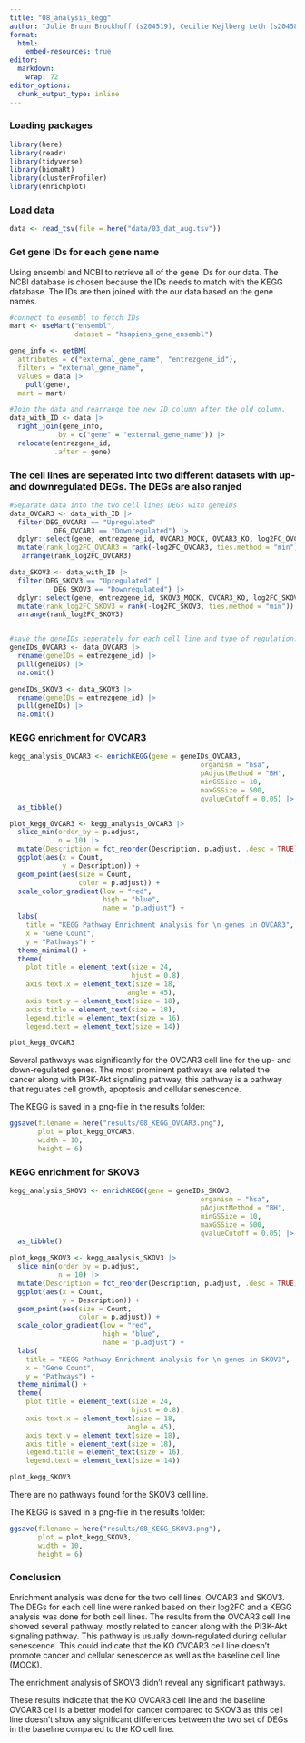 ```yaml
---
title: "08_analysis_kegg"
author: "Julie Bruun Brockhoff (s204519), Cecilie Kejlberg Leth (s204584), Amalie Drud Nielsen (s204560), Chrysillis Hellemann Polhaus (s153664), Lise Lotte Eriksen (s154123)"
format: 
  html:
    embed-resources: true
editor: 
  markdown: 
    wrap: 72
editor_options: 
  chunk_output_type: inline
---
```


### Loading packages

```r
library(here)
library(readr)
library(tidyverse)
library(biomaRt)
library(clusterProfiler)
library(enrichplot)
```

### Load data

```r
data <- read_tsv(file = here("data/03_dat_aug.tsv"))
```

### Get gene IDs for each gene name

Using ensembl and NCBI to retrieve all of the gene IDs for our data. The
NCBI database is chosen because the IDs needs to match with the KEGG
database. The IDs are then joined with the our data based on the gene
names.

```r
#connect to ensembl to fetch IDs
mart <- useMart("ensembl", 
                dataset = "hsapiens_gene_ensembl") 

gene_info <- getBM(
  attributes = c("external_gene_name", "entrezgene_id"),
  filters = "external_gene_name",
  values = data |>
    pull(gene),
  mart = mart)

#Join the data and rearrange the new ID column after the old column.
data_with_ID <- data |> 
  right_join(gene_info, 
            by = c("gene" = "external_gene_name")) |>
  relocate(entrezgene_id, 
           .after = gene)

```

### The cell lines are seperated into two different datasets with up- and downregulated DEGs. The DEGs are also ranjed

```r
#Separate data into the two cell lines DEGs with geneIDs
data_OVCAR3 <- data_with_ID |> 
  filter(DEG_OVCAR3 == "Upregulated" |
           DEG_OVCAR3 == "Downregulated") |>
  dplyr::select(gene, entrezgene_id, OVCAR3_MOCK, OVCAR3_KO, log2FC_OVCAR3) |> 
  mutate(rank_log2FC_OVCAR3 = rank(-log2FC_OVCAR3, ties.method = "min")) |> 
   arrange(rank_log2FC_OVCAR3)

data_SKOV3 <- data_with_ID |> 
  filter(DEG_SKOV3 == "Upregulated" |
           DEG_SKOV3 == "Downregulated") |> 
  dplyr::select(gene, entrezgene_id, SKOV3_MOCK, OVCAR3_KO, log2FC_SKOV3) |>
  mutate(rank_log2FC_SKOV3 = rank(-log2FC_SKOV3, ties.method = "min")) |> 
  arrange(rank_log2FC_SKOV3)


#save the geneIDs seperately for each cell line and type of regulation:
geneIDs_OVCAR3 <- data_OVCAR3 |> 
  rename(geneIDs = entrezgene_id) |>  
  pull(geneIDs) |> 
  na.omit()

geneIDs_SKOV3 <- data_SKOV3 |> 
  rename(geneIDs = entrezgene_id) |>  
  pull(geneIDs) |> 
  na.omit()

```

### KEGG enrichment for OVCAR3

```r
kegg_analysis_OVCAR3 <- enrichKEGG(gene = geneIDs_OVCAR3,
                                               organism = "hsa",
                                               pAdjustMethod = "BH",
                                               minGSSize = 10,
                                               maxGSSize = 500,
                                               qvalueCutoff = 0.05) |> 
  as_tibble()

plot_kegg_OVCAR3 <- kegg_analysis_OVCAR3 |> 
  slice_min(order_by = p.adjust, 
            n = 10) |> 
  mutate(Description = fct_reorder(Description, p.adjust, .desc = TRUE)) |>
  ggplot(aes(x = Count, 
             y = Description)) + 
  geom_point(aes(size = Count, 
                 color = p.adjust)) + 
  scale_color_gradient(low = "red", 
                       high = "blue", 
                       name = "p.adjust") + 
  labs(
    title = "KEGG Pathway Enrichment Analysis for \n genes in OVCAR3",
    x = "Gene Count",
    y = "Pathways") +
  theme_minimal() +
  theme(
    plot.title = element_text(size = 24,
                              hjust = 0.8),
    axis.text.x = element_text(size = 18,
                             angle = 45),
    axis.text.y = element_text(size = 18),
    axis.title = element_text(size = 18),
    legend.title = element_text(size = 16),
    legend.text = element_text(size = 14))

plot_kegg_OVCAR3

```

Several pathways was significantly for the OVCAR3 cell line for the up-
and down-regulated genes. The most prominent pathways are related the
cancer along with PI3K-Akt signaling pathway, this pathway is a pathway
that regulates cell growth, apoptosis and cellular senescence.

The KEGG is saved in a png-file in the results folder:

```r
ggsave(filename = here("results/08_KEGG_OVCAR3.png"),
       plot = plot_kegg_OVCAR3,
       width = 10,
       height = 6)
```

### KEGG enrichment for SKOV3

```r
kegg_analysis_SKOV3 <- enrichKEGG(gene = geneIDs_SKOV3,
                                               organism = "hsa",
                                               pAdjustMethod = "BH",
                                               minGSSize = 10,
                                               maxGSSize = 500,
                                               qvalueCutoff = 0.05) |> 
  as_tibble()

plot_kegg_SKOV3 <- kegg_analysis_SKOV3 |> 
  slice_min(order_by = p.adjust, 
            n = 10) |> 
  mutate(Description = fct_reorder(Description, p.adjust, .desc = TRUE)) |>
  ggplot(aes(x = Count, 
             y = Description)) + 
  geom_point(aes(size = Count, 
                 color = p.adjust)) + 
  scale_color_gradient(low = "red", 
                       high = "blue", 
                       name = "p.adjust") + 
  labs(
    title = "KEGG Pathway Enrichment Analysis for \n genes in SKOV3",
    x = "Gene Count",
    y = "Pathways") +
  theme_minimal() +
  theme(
    plot.title = element_text(size = 24,
                              hjust = 0.8),
    axis.text.x = element_text(size = 18,
                             angle = 45),
    axis.text.y = element_text(size = 18),
    axis.title = element_text(size = 18),
    legend.title = element_text(size = 16),
    legend.text = element_text(size = 14))

plot_kegg_SKOV3

```

There are no pathways found for the SKOV3 cell line.

The KEGG is saved in a png-file in the results folder:

```r
ggsave(filename = here("results/08_KEGG_SKOV3.png"),
       plot = plot_kegg_SKOV3,        
       width = 10,        
       height = 6)
```

### Conclusion

Enrichment analysis was done for the two cell lines, OVCAR3 and SKOV3.
The DEGs for each cell line were ranked based on their log2FC and a KEGG
analysis was done for both cell lines. The results from the OVCAR3 cell
line showed several pathway, mostly related to cancer along with the
PI3K-Akt signaling pathway. This pathway is usually down-regulated
during cellular senescence. This could indicate that the KO OVCAR3 cell
line doesn't promote cancer and cellular senescence as well as the
baseline cell line (MOCK).

The enrichment analysis of SKOV3 didn't reveal any significant pathways.

These results indicate that the KO OVCAR3 cell line and the baseline
OVCAR3 cell is a better model for cancer compared to SKOV3 as this cell
line doesn't show any significant differences between the two set of
DEGs in the baseline compared to the KO cell line.
